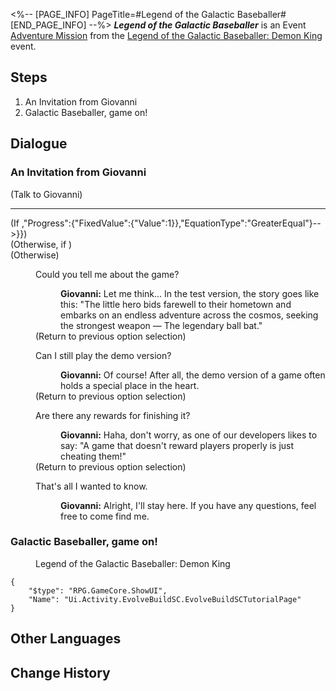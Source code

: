 <%-- [PAGE_INFO]
PageTitle=#Legend of the Galactic Baseballer#
[END_PAGE_INFO] --%>
{{Stub|Dialogue.}}
{{Mission Infobox
|id            = 8033101
|title         = 
|image         = <!--Mission Legend of the Galactic Baseballer.png-->
|type          = Adventure
|event_name    = Legend of the Galactic Baseballer: Demon King
|chapter       = 
|requirements  = [[Trailblaze Continuance]] ''[[An Andalusian Monkey]]'' completed
|summary       = <!--official mission summary from Fate's Atlas-->
|characters    = Giovanni; Trailblazer
|startLocation = [[Penacony]] - [[Penacony Paperfold University College]]
|world         = Penacony
|area          = Penacony Paperfold University College
|prev          = 
|next          = 
|rewards       = Credit*5,000
}}
'''''Legend of the Galactic Baseballer''''' is an Event [[Adventure Mission]] from the [[Legend of the Galactic Baseballer: Demon King]] event.

==Steps==
# An Invitation from Giovanni
# Galactic Baseballer, game on!

<!--
==Gameplay Notes==

--><!--
==Trial Character==

-->
==Dialogue==
{{Stub Dialogue}}
===An Invitation from Giovanni{{subst:void|<!--803310101-->}}===
{{Mission Description|type=adventure|location=Penacony Paperfold University College|Huh? How'd an invitation from the Masked Fools suddenly show up in your mailbox? Couldn't hurt to... take a look?}}
{{Dialogue Start}}

;(Talk to Giovanni)
----
;(If {{cx}}{{subst:void|<!--{"$type":"RPG.GameCore.ByCompareQuestProgress","QuestID":{"FixedValue":{"Value":6020139}},"Progress":{"FixedValue":{"Value":1}},"EquationType":"GreaterEqual"}-->}})
;(Otherwise, if {{cx}}<!--SubMission Finish: 801410106-->)
;(Otherwise)
:{{tx}}
:{{DIcon|Talk}} Could you tell me about the game?
::'''Giovanni:''' Let me think... In the test version, the story goes like this: "The little hero bids farewell to their hometown and embarks on an endless adventure across the cosmos, seeking the strongest weapon &mdash; The legendary ball bat."
::{{tx}}
:;(Return to previous option selection)
:{{DIcon|Talk}} Can I still play the demo version?
::'''Giovanni:''' Of course! After all, the demo version of a game often holds a special place in the heart.
::{{tx}}
:;(Return to previous option selection)
:{{DIcon|Talk}} Are there any rewards for finishing it?
::'''Giovanni:''' Haha, don't worry, as one of our developers likes to say: "A game that doesn't reward players properly is just cheating them!"
::{{tx}}
:;(Return to previous option selection)
:{{DIcon|Arrow}} That's all I wanted to know.
::'''Giovanni:''' Alright, I'll stay here. If you have any questions, feel free to come find me.
::{{tx}}
{{Dialogue End}}

===Galactic Baseballer, game on!{{subst:void|<!--803310102-->}}===
{{Mission Description|type=adventure|location=Penacony Paperfold University College|update|Oh! Looks like the official version of "Legend of the Galactic Baseballer" is online now! What're you waiting for? Go try it out!}}
{{Dialogue Start}}

:{{DIcon|Travel Log}} Legend of the Galactic Baseballer: Demon King
<pre>{
	"$type": "RPG.GameCore.ShowUI",
	"Name": "Ui.Activity.EvolveBuildSC.EvolveBuildSCTutorialPage"
}</pre>
{{Dialogue End}}

==Other Languages==
{{Other Languages
|en   = Legend of the Galactic Baseballer
|zhs  = 银河球棒侠传说
|zht  = 銀河球棒俠傳說
|ja   = 銀河打者伝説
|ko   = 은하 방망이 협객 전설
|es   = La leyenda del Bate Galáctico
|fr   = La légende de la batte galactique
|ru   = Легенда о Космическом бейсболисте
|th   = ตำนานอัศวินเบสบอลแห่งกาแล็กซี
|vi   = Huyền Thoại Hiệp Sĩ Gậy Bóng Chày Ngân Hà
|de   = Die Legende vom Galaktischen Baseballer
|id   = Legenda Manusia Pentung
|pt   = Lenda do Grande Jogador de Beisebol da Galáxia
}}

==Change History==
{{Change History|3.3}}
